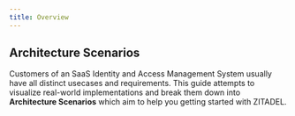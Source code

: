 ```yaml
---
title: Overview
---
```



## Architecture Scenarios

Customers of an SaaS Identity and Access Management System usually have all distinct usecases and requirements. 
This guide attempts to visualize real-world implementations and break them down into **Architecture Scenarios** which aim to help you getting started with ZITADEL.

<ListWrapper title="Architecture Scenarios">
  <ListElement link="./b2c" iconClasses="las la-paragraph" roundClasses="rounded rounded-split" label="B2C" title="Business to Customer" description="Organizations with your SDLC, Domains, Authentication, Hosted Login" />
  <ListElement link="./b2b" iconClasses="las la-paragraph" roundClasses="rounded rounded-split" label="B2B" title="Business to Business" description="Planning considerations, B2B Sample Case" />
</ListWrapper>